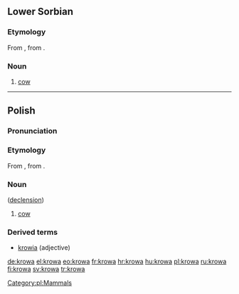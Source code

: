 ==Lower Sorbian==

===Etymology===
From {{proto|Slavic|korva|lang=dsb}}, from {{proto|Indo-European|ḱer-|horn|lang=dsb}}.

===Noun===
{{infl|dsb|noun|g=f}}

# [[cow]]

----

==Polish==

===Pronunciation===
{{IPA|[krɔva]}}

===Etymology===
From {{proto|Slavic|korva|lang=pl}}, from {{proto|Indo-European|ḱer-|horn|lang=pl}}.

===Noun===
{{infl|pl|noun|g=f}} ([[Wiktionary Appendix:Polish hard feminine noun declension|declension]])

# [[cow]]

===Derived terms===
* [[krowia]] (adjective)

[[Category:pl:Mammals]]

[[de:krowa]]
[[el:krowa]]
[[eo:krowa]]
[[fr:krowa]]
[[hr:krowa]]
[[hu:krowa]]
[[pl:krowa]]
[[ru:krowa]]
[[fi:krowa]]
[[sv:krowa]]
[[tr:krowa]]